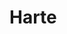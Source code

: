 
# Harte
<ProjectDetails
  region="Crownlands"
  house="House Harte"
  type="Keep"
  status="Completed"
  warp="/warp harte"
  projectLead="an_escaped_duck"
  dateStarted="2014-01-06T00:00:00+00:00"
  dateCompleted="2014-01-06T00:00:00+00:00"
/>
